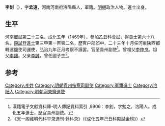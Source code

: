 {{Otheruses|other=名为李钊的其他人物|李钊}}

'''李釗'''（{{bd|1438年||1504年}}），字'''孟遠'''，河南河南府洛陽縣人，軍籍。[[明朝|明朝]]政治人物。進士出身。

== 生平 ==
河南鄉試第二十三名。[[成化|成化]]五年（1469年），參加乙丑科[[會試|會試]]，得[[貢士|貢士]]第六十八名。[[殿試|殿試]]登[[進士|進士]]第三甲第一百零二名，歷官户部郎中，二十三年十月任河東陕西都轉運鹽使司運使，弘治九年正月考察不謹罢。官至貴州副使<ref>漢籍電子文獻資料庫-明人傳記資料索引 ,9906：李釗，字勉之，洛陽人。成化五年進士，歷官貴州副使。</ref>。曾祖父[[李仲良|李仲良]]。祖父[[李讓|李讓]]。父亲[[李誠|李誠]]，曾任國子生<ref>《天一阁藏明代科举录选刊·登科录》（《成化五年己丑科殿試金榜》）</ref>。

==参考==
{{reflist}}

{{成化五年己丑科殿試金榜}}

{{Authority control}}
{{明朝人物小作品}}
{{DEFAULTSORT:}}
[[Category:李姓|Category:李姓]]
[[Category:明朝貴州按察司副使|Category:明朝貴州按察司副使]]
[[Category:軍籍進士|Category:軍籍進士]]
[[Category:洛阳人|Category:洛阳人]]
[[Category:明朝河東鹽運使|Category:明朝河東鹽運使]]